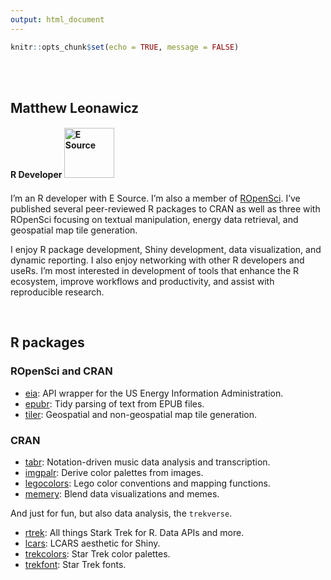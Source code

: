 ```yaml
---
output: html_document
---
```


```r
knitr::opts_chunk$set(echo = TRUE, message = FALSE)
```

<br><br>

## Matthew Leonawicz

#### R Developer <a href="https://www.esource.com/about-e-source" target="_blank"><img src="./assets/img/esource_logo.png" alt="E Source" width=80  style="margin-bottom:5px;"></a>


I'm an R developer with E Source. I'm also a member of [ROpenSci](https://ropensci.org/). I've published several peer-reviewed R packages to CRAN as well as three with ROpenSci focusing on textual manipulation, energy data retrieval, and geospatial map tile generation.

I enjoy R package development, Shiny development, data visualization, and dynamic reporting. I also enjoy networking with other R developers and useRs. I'm most interested in development of tools that enhance the R ecosystem, improve workflows and productivity, and assist with reproducible research.

<br/>

## R packages

### ROpenSci and CRAN

* [eia](https://github.com/ropensci/eia): API wrapper for the US Energy Information Administration.
* [epubr](https://github.com/ropensci/epubr): Tidy parsing of text from EPUB files.
* [tiler](https://github.com/ropensci/tiler): Geospatial and non-geospatial map tile generation.

### CRAN

* [tabr](https://github.com/leonawicz/tabr): Notation-driven music data analysis and transcription.
* [imgpalr](https://github.com/leonawicz/imgpalr): Derive color palettes from images.
* [legocolors](https://github.com/leonawicz/legocolors): Lego color conventions and mapping functions.
* [memery](https://github.com/leonawicz/memery): Blend data visualizations and memes.

And just for fun, but also data analysis, the `trekverse`.

* [rtrek](https://github.com/leonawicz/rtrek): All things Stark Trek for R. Data APIs and more.
* [lcars](https://github.com/leonawicz/lcars): LCARS aesthetic for Shiny.
* [trekcolors](https://github.com/leonawicz/trekcolors): Star Trek color palettes.
* [trekfont](https://github.com/leonawicz/trekfont): Star Trek fonts.
